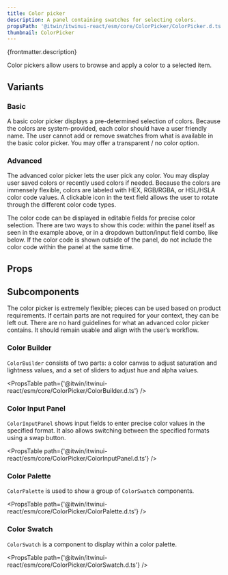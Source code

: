 ```yaml
---
title: Color picker
description: A panel containing swatches for selecting colors.
propsPath: '@itwin/itwinui-react/esm/core/ColorPicker/ColorPicker.d.ts'
thumbnail: ColorPicker
---
```


<p>{frontmatter.description}</p>

<LiveExample src='ColorPicker.main.tsx'>
  <AllExamples.ColorPickerMainExample client:load />
</LiveExample>

Color pickers allow users to browse and apply a color to a selected item.

## Variants

### Basic

A basic color picker displays a pre-determined selection of colors. Because the colors are system-provided, each color should have a user friendly name. The user cannot add or remove swatches from what is available in the basic color picker. You may offer a transparent / no color option.

<LiveExample src='ColorPicker.basic.tsx'>
  <AllExamples.ColorPickerBasicExample client:load />
</LiveExample>

### Advanced

The advanced color picker lets the user pick any color. You may display user saved colors or recently used colors if needed. Because the colors are immensely flexible, colors are labeled with HEX, RGB/RGBA, or HSL/HSLA color code values. A clickable icon in the text field allows the user to rotate through the different color code types.

<LiveExample src='ColorPicker.advanced.tsx'>
  <AllExamples.ColorPickerAdvancedExample client:load />
</LiveExample>

The color code can be displayed in editable fields for precise color selection. There are two ways to show this code: within the panel itself as seen in the example above, or in a dropdown button/input field combo, like below. If the color code is shown outside of the panel, do not include the color code within the panel at the same time.

<LiveExample src='ColorPicker.advancedPopover.tsx'>
  <AllExamples.ColorPickerAdvancedPopoverExample client:load />
</LiveExample>

## Props

<PropsTable path={frontmatter.propsPath} />

## Subcomponents

The color picker is extremely flexible; pieces can be used based on product requirements. If certain parts are not required for your context, they can be left out. There are no hard guidelines for what an advanced color picker contains. It should remain usable and align with the user’s workflow.

### Color Builder

`ColorBuilder` consists of two parts: a color canvas to adjust saturation and lightness values, and a set of sliders to adjust hue and alpha values.

<PropsTable path={'@itwin/itwinui-react/esm/core/ColorPicker/ColorBuilder.d.ts'} />

### Color Input Panel

`ColorInputPanel` shows input fields to enter precise color values in the specified format. It also allows switching between the specified formats using a swap button.

<PropsTable path={'@itwin/itwinui-react/esm/core/ColorPicker/ColorInputPanel.d.ts'} />

### Color Palette

`ColorPalette` is used to show a group of `ColorSwatch` components.

<PropsTable path={'@itwin/itwinui-react/esm/core/ColorPicker/ColorPalette.d.ts'} />

### Color Swatch

`ColorSwatch` is a component to display within a color palette.

<PropsTable path={'@itwin/itwinui-react/esm/core/ColorPicker/ColorSwatch.d.ts'} />
